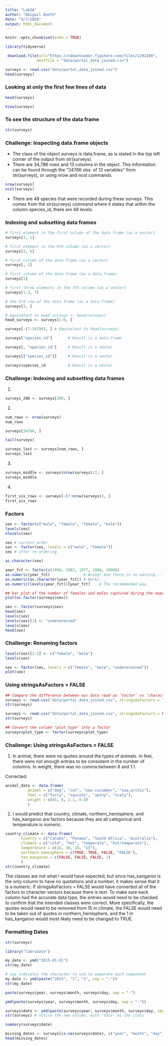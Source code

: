 ```yaml
---
title: "Lab3A"
author: "Abigail Booth"
date: "9/7/2020"
output: html_document
---
```



```r
knitr::opts_chunk$set(echo = TRUE)
```

```r
library(tidyverse)
```

```r
 download.file(url="https://ndownloader.figshare.com/files/2292169",
              destfile = "data/portal_data_joined.csv")
```

```r
surveys <- read.csv("data/portal_data_joined.csv")
head(surveys)
```

### Looking at only the first few lines of data
```r
head(surveys)
```
```r
View(surveys)
```
### To see the structure of the data frame
```r
str(surveys)
```

### Challenge: Inspecting data.frame objects
 - The class of the object surveys is data.frame, as is stated in the top left corner of the output from str(surveys).
 - There are 34,786 rows and 13 columns in the object. This information can be found through the "34786 obs. of 13 variables" from str(surveys), or using nrow and ncol commands. 
```r
nrow(surveys)
ncol(surveys)
```
 - There are 48 species that were recorded during these surveys. This comes from the str(surveys) command where it states that within the column species_id, there are 48 levels.
 
### Indexing and subsetting data frames
```r
# first element in the first column of the data frame (as a vector)
surveys[1, 1]   
```
```r
# first element in the 6th column (as a vector)
surveys[1, 6]
```
```r
# first column of the data frame (as a vector)
surveys[, 1]
```
```r
# first column of the data frame (as a data.frame)
surveys[1]
```
```r
# first three elements in the 7th column (as a vector)
surveys[1:3, 7] 
```
```r
# the 3rd row of the data frame (as a data.frame)
surveys[3, ] 
```
```r
# equivalent to head_surveys <- head(surveys)
head_surveys <- surveys[1:6, ]
```
```r
surveys[-(7:34786), ] # Equivalent to head(surveys)
```
```r
surveys["species_id"]       # Result is a data.frame
```
```r
surveys[, "species_id"]     # Result is a vector
```
```r
surveys[["species_id"]]     # Result is a vector
```
```r
surveys$species_id          # Result is a vector
```
### Challenge: Indexing and subsetting data frames
1. 
```r
surveys_200 <- surveys[200, ]
```
2. 
```r
num_rows <- nrow(surveys)
num_rows
```
```r
surveys[34786, ]
```
```r
tail(surveys)
```
```r
surveys_last <- surveys[num_rows, ]
surveys_last
```
3. 
```r
surveys_middle <- surveys[nrow(surveys)/2, ]
surveys_middle
```
4. 
```r
first_six_rows <- surveys[-(7:nrow(surveys)), ]
first_six_rows
```
### Factors
```r
sex <- factor(c("male", "female", "female", "male"))
levels(sex)
nlevels(sex)
```
```r
sex # current order
sex <- factor(sex, levels = c("male", "female"))
sex # after re-ordering
```
```r
as.character(sex)
```
```r
year_fct <- factor(c(1990, 1983, 1977, 1998, 1990))
as.numeric(year_fct)               # Wrong! And there is no warning...
as.numeric(as.character(year_fct)) # Works...
as.numeric(levels(year_fct))[year_fct]    # The recommended way.
```
```r
## bar plot of the number of females and males captured during the experiment:
plot(as.factor(surveys$sex))
```
```r
sex <- factor(surveys$sex)
head(sex)
levels(sex)
levels(sex)[1] <- "undetermined"
levels(sex)
head(sex)
```
### Challenge: Renaming factors
```r
levels(sex)[2:3] <- c("female", "male")
levels(sex)
```
```r
sex <- factor(sex, levels = c("female", "male", "undetermined"))
plot(sex)
```
### Using stringsAsFactors = FALSE
```r
## Compare the difference between our data read as `factor` vs `character`.
surveys <- read.csv("data/portal_data_joined.csv", stringsAsFactors = TRUE)
str(surveys)
```
```r
surveys <- read.csv("data/portal_data_joined.csv", stringsAsFactors = FALSE)
str(surveys)
```
```r
## Convert the column "plot_type" into a factor
surveys$plot_type <- factor(surveys$plot_type)
```
### Challenge: Using stringsAsFactors = FALSE
1. In animal, there were no quotes around the types of animals. In feel, there were not enough entries to be consistent in the number of columns. In weight, there was no comma between 8 and 1.1.

Corrected: 
```r
animal_data <- data.frame(
          animal = c("dog", "cat", "sea cucumber", "sea,urchin"),
          feel = c("furry", "squishy", "spiny", "scaly"),
          weight = c(45, 8, 1.1, 0.8)
          )
```
2. I would predict that country, climate, northern_hemisphere, and has_kangaroo are factors because they are all categorical and temperature is numeric. 
```r
country_climate <- data.frame(
       country = c("Canada", "Panama", "South Africa", "Australia"),
       climate = c("cold", "hot", "temperate", "hot/temperate"),
       temperature = c(10, 30, 18, "15"),
       northern_hemisphere = c(TRUE, TRUE, FALSE, "FALSE"),
       has_kangaroo = c(FALSE, FALSE, FALSE, 1)
       )
str(country_climate)
```
The classes are not what I would have expected, but since has_kangaroo is the only column to have no quotations and a number, it makes sense that it is a numeric. If stringsAsFactors = FALSE would have converted all of the factors to character vectors because there is text. To make sure eack column had the accurate data type, the entries would need to be checked to confirm that the intended classes were correct. More specifically, the quotes would need to be removed from 15 in climate, the FALSE would need to be taken out of quotes in northern_hemisphere, and the 1 in has_kangaroo would most likely need to be changed to TRUE. 

### Formatting Dates
```r
str(surveys)
```
```r
library("lubridate")
```
```r
my_date <- ymd("2015-01-01")
str(my_date)
```
```r
# sep indicates the character to use to separate each component
my_date <- ymd(paste("2015", "1", "1", sep = "-")) 
str(my_date)
```
```r
paste(surveys$year, surveys$month, surveys$day, sep = "-")
```
```r
ymd(paste(surveys$year, surveys$month, surveys$day, sep = "-"))
```
```r
surveys$date <- ymd(paste(surveys$year, surveys$month, surveys$day, sep = "-"))
str(surveys) # notice the new column, with 'date' as the class
```
```r
summary(surveys$date)
```
```r
missing_dates <- surveys[is.na(surveys$date), c("year", "month", "day")]
head(missing_dates)
```

